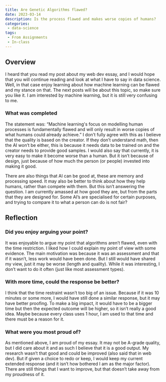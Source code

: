 ```yaml
---
title: Are Genetic Algorithms flawed?
date: 2023-03-14
description: Is the process flawed and makes worse copies of humans?
categories: 
 - data-science
tags:
 - From Assignments
 - In-class
---
```


## Overview

I heard that you read my post about my web dev essay, and I would hope that you will continue reading and look at what I have to say in data science. Well, in that case enjoy learning about how machine learning can be flawed and my stance on that. The next posts will be about this topic, so make sure you like it. I am interested by machine learning, but it is still very confusing to me.

### What was completed

The statement was: “Machine learning's focus on modelling human processes is fundamentally flawed and will only result in worse copies of what humans could already achieve.” I don’t fully agree with this as I believe that the quality is based on the creator. If they don’t understand math, then the AI won’t be either, this is because it needs data to be trained on and the creator needs to provide good samples. I would also say that currently, it is very easy to make it become worse than a human. But it isn’t because of design, just because of how much the person (or people) invested into making it good.

There are also things that AI can be good at, these are memory and processing speed. It may also be better to think about how they help humans, rather than compete with them. But this isn’t answering the question. I am currently amassed at how good they are, but from the parts that they are designed for. Some AI’s are specialised for certain purposes, and trying to compare it to what a person can do is not fair?

## Reflection

### Did you enjoy arguing your point?

It was enjoyable to argue my point that algorithms aren’t flawed, even with the time restriction. I liked how I could explain my point of view with some evidence. The main motivation was because it was an assessment and that if it wasn’t, less work would have been done. But I still would have shared my view, just it may be worse (length and quality). While it was interesting, I don’t want to do it often (just like most assessment types).

### With more time, could the response be better?

I think that the time restraint wasn’t too big of an issue. Because if it was 10 minutes or some more, I would have still done a similar response, but it may have better proofing. To make a big impact, it would have to be a bigger time but then the expected outcome will be higher, so it isn’t really a good idea. Maybe because every class uses 1 hour, I am used to that time and there must be a reason for it.

### What were you most proud of?

As mentioned above, I am proud of my essay. It may not be A-grade quality, but I did care about it and as such I believe that it is a good output. My research wasn’t that good and could be improved (also said that in web dev). But if given a choice to redo or keep, I would keep my current extended response (and it isn’t how bothered I am as the major factor). There are still things that I want to improve, but that doesn’t take away from my proudness of it.
